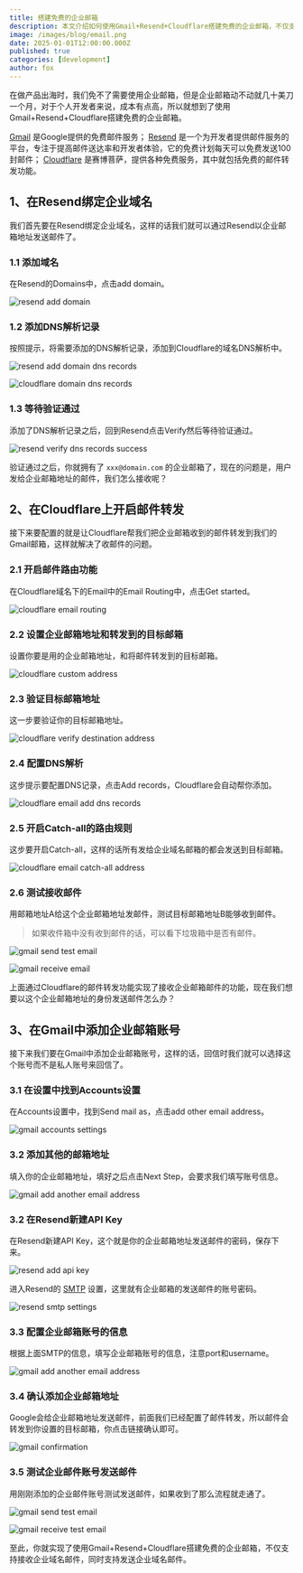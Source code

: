 ```yaml
---
title: 搭建免费的企业邮箱
description: 本文介绍如何使用Gmail+Resend+Cloudflare搭建免费的企业邮箱，不仅支持接收企业域名邮件，同时支持发送企业域名邮件。
image: /images/blog/email.png
date: 2025-01-01T12:00:00.000Z
published: true
categories: [development]
author: fox
---
```


在做产品出海时，我们免不了需要使用企业邮箱，但是企业邮箱动不动就几十美刀一个月，对于个人开发者来说，成本有点高，所以就想到了使用Gmail+Resend+Cloudflare搭建免费的企业邮箱。

[Gmail](https://mail.google.com/?ref=javayhu.com) 是Google提供的免费邮件服务； [Resend](https://resend.com/?ref=javayhu.com) 是一个为开发者提供邮件服务的平台，专注于提高邮件送达率和开发者体验，它的免费计划每天可以免费发送100封邮件； [Cloudflare](https://www.cloudflare.com/?ref=javayhu.com) 是赛博菩萨，提供各种免费服务，其中就包括免费的邮件转发功能。

## 1、在Resend绑定企业域名

我们首先要在Resend绑定企业域名，这样的话我们就可以通过Resend以企业邮箱地址发送邮件了。

### 1.1 添加域名

在Resend的Domains中，点击add domain。

![resend add domain](https://blog.javayhu.com/images/a387b176498aa473826acc685774d4af.png)

### 1.2 添加DNS解析记录

按照提示，将需要添加的DNS解析记录，添加到Cloudflare的域名DNS解析中。

![resend add domain dns records](https://blog.javayhu.com/images/780e58ed8d83cd3c8a741f2f3a8557ef.png)

![cloudflare domain dns records](https://blog.javayhu.com/images/4258ee92eab4e99296c48c9b05165622.png)

### 1.3 等待验证通过

添加了DNS解析记录之后，回到Resend点击Verify然后等待验证通过。

![resend verify dns records success](https://blog.javayhu.com/images/ab928ec5b58b0ea8840db1b360e5a5ee.png)

验证通过之后，你就拥有了 `xxx@domain.com` 的企业邮箱了，现在的问题是，用户发给企业邮箱地址的邮件，我们怎么接收呢？

## 2、在Cloudflare上开启邮件转发

接下来要配置的就是让Cloudflare帮我们把企业邮箱收到的邮件转发到我们的Gmail邮箱，这样就解决了收邮件的问题。

### 2.1 开启邮件路由功能

在Cloudflare域名下的Email中的Email Routing中，点击Get started。

![cloudflare email routing](https://blog.javayhu.com/images/c2ea89003e63eaee8a11d8db8f9da11a.png)

### 2.2 设置企业邮箱地址和转发到的目标邮箱

设置你要是用的企业邮箱地址，和将邮件转发到的目标邮箱。

![cloudflare custom address](https://blog.javayhu.com/images/e3db4d30dfa6e91a2d53e0a6fe6e6c1d.png)

### 2.3 验证目标邮箱地址

这一步要验证你的目标邮箱地址。

![cloudflare verify destination address](https://blog.javayhu.com/images/6f8031a2d4ea1b69b079174caa722fd6.png)

### 2.4 配置DNS解析

这步提示要配置DNS记录，点击Add records，Cloudflare会自动帮你添加。

![cloudflare email add dns records](https://blog.javayhu.com/images/ff01f4e0c31b8c6bfe4292e8056d760a.png)

### 2.5 开启Catch-all的路由规则

这步要开启Catch-all，这样的话所有发给企业域名邮箱的都会发送到目标邮箱。

![cloudflare email catch-all address](https://blog.javayhu.com/images/70e3f208af670d8ece0d3ba4a8a215ce.png)

### 2.6 测试接收邮件

用邮箱地址A给这个企业邮箱地址发邮件，测试目标邮箱地址B能够收到邮件。

> 如果收件箱中没有收到邮件的话，可以看下垃圾箱中是否有邮件。

![gmail send test email](https://blog.javayhu.com/images/a82f858010191cafd05a181eea539c41.png)

![gmail receive email](https://blog.javayhu.com/images/37520d2003967d1e16d48cbc0b2ca901.png)

上面通过Cloudflare的邮件转发功能实现了接收企业邮箱邮件的功能，现在我们想要以这个企业邮箱地址的身份发送邮件怎么办？

## 3、在Gmail中添加企业邮箱账号

接下来我们要在Gmail中添加企业邮箱账号，这样的话，回信时我们就可以选择这个账号而不是私人账号来回信了。

### 3.1 在设置中找到Accounts设置

在Accounts设置中，找到Send mail as，点击add other email address。

![gmail accounts settings](https://blog.javayhu.com/images/9d0de8e3eeb162ddd410d4561b9ca7a8.png)

### 3.2 添加其他的邮箱地址

填入你的企业邮箱地址，填好之后点击Next Step，会要求我们填写账号信息。

![gmail add another email address](https://blog.javayhu.com/images/5f4bc985dddb812c944732476b699858.png)

### 3.2 在Resend新建API Key

在Resend新建API Key，这个就是你的企业邮箱地址发送邮件的密码，保存下来。

![resend add api key](https://blog.javayhu.com/images/6b3bbc38cfe39cac254e8e5183d980fc.png)

进入Resend的 [SMTP](https://resend.com/settings/smtp?ref=javayhu.com) 设置，这里就有企业邮箱的发送邮件的账号密码。

![resend smtp settings](https://blog.javayhu.com/images/f36410b0d6d0198ef82e9cae077114ca.png)

### 3.3 配置企业邮箱账号的信息

根据上面SMTP的信息，填写企业邮箱账号的信息，注意port和username。

![gmail add another email address](https://blog.javayhu.com/images/3989e35e9a47c61a720ef33215d9d0b0.png)

### 3.4 确认添加企业邮箱地址

Google会给企业邮箱地址发送邮件，前面我们已经配置了邮件转发，所以邮件会转发到你设置的目标邮箱，你点击链接确认即可。

![gmail confirmation](https://blog.javayhu.com/images/c714a7de7c00d9fafd51cd8c7783079f.png)

### 3.5 测试企业邮件账号发送邮件

用刚刚添加的企业邮件账号测试发送邮件，如果收到了那么流程就走通了。

![gmail send test email](https://blog.javayhu.com/images/896e9cd3cfbf8856fd19273824859c88.png)

![gmail receive test email](https://blog.javayhu.com/images/c6b7e9cea1ca20d64fcb5fda95e55ded.png)

至此，你就实现了使用Gmail+Resend+Cloudflare搭建免费的企业邮箱，不仅支持接收企业域名邮件，同时支持发送企业域名邮件。
